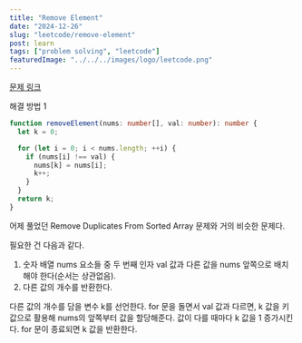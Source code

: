 ```yaml
---
title: "Remove Element"
date: "2024-12-26"
slug: "leetcode/remove-element"
post: learn
tags: ["problem solving", "leetcode"]
featuredImage: "../../../images/logo/leetcode.png"
---
```


<a href="https://leetcode.com/problems/remove-element/description/" target="_blank" rel="noopener noreferrer">
  문제 링크
</a>

해결 방법 1

```typescript
function removeElement(nums: number[], val: number): number {
  let k = 0;

  for (let i = 0; i < nums.length; ++i) {
    if (nums[i] !== val) {
      nums[k] = nums[i];
      k++;
    }
  }
  return k;
}
```

어제 풀었던 Remove Duplicates From Sorted Array 문제와 거의 비슷한 문제다.

필요한 건 다음과 같다.

1. 숫자 배열 nums 요소들 중 두 번째 인자 val 값과 다른 값을 nums 앞쪽으로 배치해야 한다(순서는 상관없음).
2. 다른 값의 개수를 반환한다.

다른 값의 개수를 담을 변수 k를 선언한다. for 문을 돌면서 val 값과 다르면, k 값을 키 값으로 활용해 nums의 앞쪽부터 값을 할당해준다.
값이 다를 때마다 k 값을 1 증가시킨다.
for 문이 종료되면 k 값을 반환한다.
